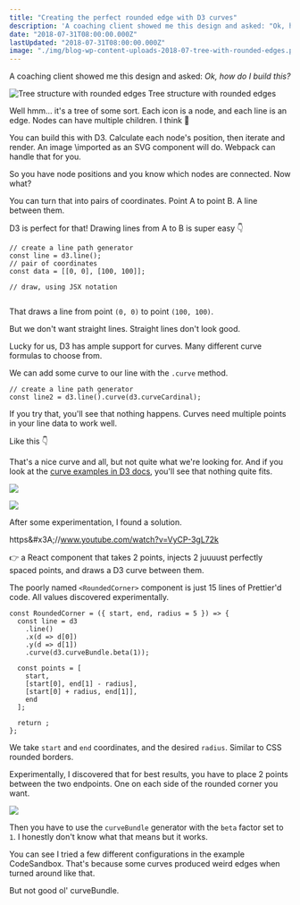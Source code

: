 ```yaml
---
title: "Creating the perfect rounded edge with D3 curves"
description: 'A coaching client showed me this design and asked: "Ok, how do I build this?"'
date: "2018-07-31T08:00:00.000Z"
lastUpdated: "2018-07-31T08:00:00.000Z"
image: "./img/blog-wp-content-uploads-2018-07-tree-with-rounded-edges.png"
---
```


A coaching client showed me this design and asked: _Ok, how do I build this?_

![Tree structure with rounded edges](./img/blog-wp-content-uploads-2018-07-tree-with-rounded-edges.png) Tree structure with rounded edges

Well hmm… it&#x27;s a tree of some sort. Each icon is a node, and each line is an edge. Nodes can have multiple children. I think 🤔

You can build this with D3. Calculate each node&#x27;s position, then iterate and render. An image \\imported as an SVG component will do. Webpack can handle that for you.

So you have node positions and you know which nodes are connected. Now what?

You can turn that into pairs of coordinates. Point A to point B. A line between them.

D3 is perfect for that! Drawing lines from A to B is super easy 👇

```
// create a line path generator
const line = d3.line();
// pair of coordinates
const data = [[0, 0], [100, 100]];

// draw, using JSX notation


```

That draws a line from point `(0, 0)` to point `(100, 100)`.

But we don&#x27;t want straight lines. Straight lines don&#x27;t look good.

Lucky for us, D3 has ample support for curves. Many different curve formulas to choose from.

We can add some curve to our line with the `.curve` method.

```
// create a line path generator
const line2 = d3.line().curve(d3.curveCardinal);
```

If you try that, you&#x27;ll see that nothing happens. Curves need multiple points in your line data to work well.

Like this 👇

That&#x27;s a nice curve and all, but not quite what we&#x27;re looking for. And if you look at the [curve examples in D3 docs](https://github.com/d3/d3-shape/blob/master/README.md#curves), you&#x27;ll see that nothing quite fits.

![](./img/d3-d3-shape-master-img-cardinal.png)

![](./img/d3-d3-shape-master-img-catmullRom.png)

After some experimentation, I found a solution.

https&amp;#x3A;//www.youtube.com/watch?v=VyCP-3gL72k

👉 a React component that takes 2 points, injects 2 juuuust perfectly spaced points, and draws a D3 curve between them.

The poorly named `<RoundedCorner>` component is just 15 lines of Prettier&#x27;d code. All values discovered experimentally.

```
const RoundedCorner = ({ start, end, radius = 5 }) => {
  const line = d3
    .line()
    .x(d => d[0])
    .y(d => d[1])
    .curve(d3.curveBundle.beta(1));

  const points = [
    start,
    [start[0], end[1] - radius],
    [start[0] + radius, end[1]],
    end
  ];

  return ;
};
```

We take `start` and `end` coordinates, and the desired `radius`. Similar to CSS rounded borders.

Experimentally, I discovered that for best results, you have to place 2 points between the two endpoints. One on each side of the rounded corner you want.

![](./img/blog-wp-content-uploads-2018-07-sketch.jpg)

Then you have to use the `curveBundle` generator with the `beta` factor set to `1`. I honestly don&#x27;t know what that means but it works.

You can see I tried a few different configurations in the example CodeSandbox. That&#x27;s because some curves produced weird edges when turned around like that.

But not good ol&#x27; curveBundle.
